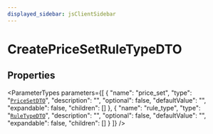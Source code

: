 ```yaml
---
displayed_sidebar: jsClientSidebar
---
```



# CreatePriceSetRuleTypeDTO

## Properties

<ParameterTypes parameters={[
  {
    "name": "price_set",
    "type": "[`PriceSetDTO`](internal.internal-1.PricingTypes.PriceSetDTO.mdx)",
    "description": "",
    "optional": false,
    "defaultValue": "",
    "expandable": false,
    "children": []
  },
  {
    "name": "rule_type",
    "type": "[`RuleTypeDTO`](internal.internal-1.PricingTypes.RuleTypeDTO.mdx)",
    "description": "",
    "optional": false,
    "defaultValue": "",
    "expandable": false,
    "children": []
  }
]} />
